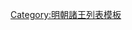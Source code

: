 {{ming|title=明朝紹興國諸王|ed=紹興國|head=[[嘉靖]]二十五年（[[1546年]]）封。|
{{ming/title}}
{{ming/list|紹興王|[[朱厚爀]]|朱祐楑、嫡八子|[[1546年]]—[[1593年]]|嘉靖二十五年封。[[萬曆]]二十一年薨。}}
{{ming/list|紹興長子|[[朱載封 (紹興長子)|朱載封]]|朱厚爀、嫡一子| |隆慶四年封[[长子 (封号)|長子]]。萬曆二十三年未襲卒。}}
{{ming/list|紹興王|[[朱翊𰼪|朱翊{{僻字|𰼪|⿰牟金}}]]|朱載封、庶一子|[[1602年]]—[[1613年]]|萬曆十九年封長子。三十年襲封。四十一年薨。無子，除。}}
}}<noinclude>
[[Category:明朝諸王列表模板]]
</noinclude>